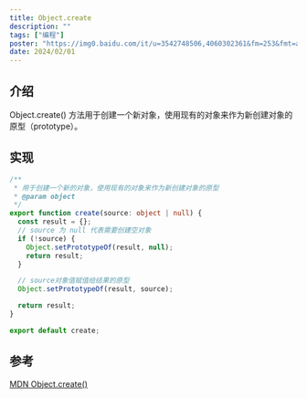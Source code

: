 ```yaml
---
title: Object.create
description: ""
tags: ["编程"]
poster: "https://img0.baidu.com/it/u=3542748506,4060302361&fm=253&fmt=auto&app=138&f=JPEG?w=800&h=500"
date: 2024/02/01
---
```


## 介绍

Object.create() 方法用于创建一个新对象，使用现有的对象来作为新创建对象的原型（prototype）。

## 实现

```typescript
/**
 * 用于创建一个新的对象，使用现有的对象来作为新创建对象的原型
 * @param object
 */
export function create(source: object | null) {
  const result = {};
  // source 为 null 代表需要创建空对象
  if (!source) {
    Object.setPrototypeOf(result, null);
    return result;
  }

  // source对象值赋值给结果的原型
  Object.setPrototypeOf(result, source);

  return result;
}

export default create;
```

## 参考

[MDN Object.create()](https://developer.mozilla.org/zh-CN/docs/Web/JavaScript/Reference/Global_Objects/Object/create)
